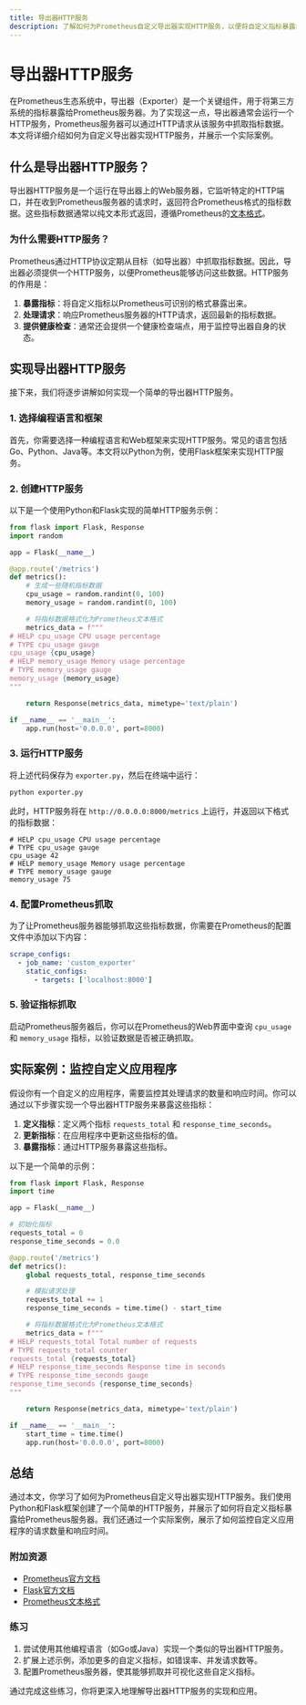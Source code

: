 ```yaml
---
title: 导出器HTTP服务
description: 了解如何为Prometheus自定义导出器实现HTTP服务，以便将自定义指标暴露给Prometheus服务器。
---
```


# 导出器HTTP服务

在Prometheus生态系统中，导出器（Exporter）是一个关键组件，用于将第三方系统的指标暴露给Prometheus服务器。为了实现这一点，导出器通常会运行一个HTTP服务，Prometheus服务器可以通过HTTP请求从该服务中抓取指标数据。本文将详细介绍如何为自定义导出器实现HTTP服务，并展示一个实际案例。

## 什么是导出器HTTP服务？

导出器HTTP服务是一个运行在导出器上的Web服务器，它监听特定的HTTP端口，并在收到Prometheus服务器的请求时，返回符合Prometheus格式的指标数据。这些指标数据通常以纯文本形式返回，遵循Prometheus的[文本格式](https://prometheus.io/docs/instrumenting/exposition_formats/)。

### 为什么需要HTTP服务？

Prometheus通过HTTP协议定期从目标（如导出器）中抓取指标数据。因此，导出器必须提供一个HTTP服务，以便Prometheus能够访问这些数据。HTTP服务的作用是：

1. **暴露指标**：将自定义指标以Prometheus可识别的格式暴露出来。
2. **处理请求**：响应Prometheus服务器的HTTP请求，返回最新的指标数据。
3. **提供健康检查**：通常还会提供一个健康检查端点，用于监控导出器自身的状态。

## 实现导出器HTTP服务

接下来，我们将逐步讲解如何实现一个简单的导出器HTTP服务。

### 1. 选择编程语言和框架

首先，你需要选择一种编程语言和Web框架来实现HTTP服务。常见的语言包括Go、Python、Java等。本文将以Python为例，使用Flask框架来实现HTTP服务。

### 2. 创建HTTP服务

以下是一个使用Python和Flask实现的简单HTTP服务示例：

```python
from flask import Flask, Response
import random

app = Flask(__name__)

@app.route('/metrics')
def metrics():
    # 生成一些随机指标数据
    cpu_usage = random.randint(0, 100)
    memory_usage = random.randint(0, 100)

    # 将指标数据格式化为Prometheus文本格式
    metrics_data = f"""
# HELP cpu_usage CPU usage percentage
# TYPE cpu_usage gauge
cpu_usage {cpu_usage}
# HELP memory_usage Memory usage percentage
# TYPE memory_usage gauge
memory_usage {memory_usage}
"""

    return Response(metrics_data, mimetype='text/plain')

if __name__ == '__main__':
    app.run(host='0.0.0.0', port=8000)
```

### 3. 运行HTTP服务

将上述代码保存为 `exporter.py`，然后在终端中运行：

```bash
python exporter.py
```

此时，HTTP服务将在 `http://0.0.0.0:8000/metrics` 上运行，并返回以下格式的指标数据：

```plaintext
# HELP cpu_usage CPU usage percentage
# TYPE cpu_usage gauge
cpu_usage 42
# HELP memory_usage Memory usage percentage
# TYPE memory_usage gauge
memory_usage 75
```

### 4. 配置Prometheus抓取

为了让Prometheus服务器能够抓取这些指标数据，你需要在Prometheus的配置文件中添加以下内容：

```yaml
scrape_configs:
  - job_name: 'custom_exporter'
    static_configs:
      - targets: ['localhost:8000']
```

### 5. 验证指标抓取

启动Prometheus服务器后，你可以在Prometheus的Web界面中查询 `cpu_usage` 和 `memory_usage` 指标，以验证数据是否被正确抓取。

## 实际案例：监控自定义应用程序

假设你有一个自定义的应用程序，需要监控其处理请求的数量和响应时间。你可以通过以下步骤实现一个导出器HTTP服务来暴露这些指标：

1. **定义指标**：定义两个指标 `requests_total` 和 `response_time_seconds`。
2. **更新指标**：在应用程序中更新这些指标的值。
3. **暴露指标**：通过HTTP服务暴露这些指标。

以下是一个简单的示例：

```python
from flask import Flask, Response
import time

app = Flask(__name__)

# 初始化指标
requests_total = 0
response_time_seconds = 0.0

@app.route('/metrics')
def metrics():
    global requests_total, response_time_seconds

    # 模拟请求处理
    requests_total += 1
    response_time_seconds = time.time() - start_time

    # 将指标数据格式化为Prometheus文本格式
    metrics_data = f"""
# HELP requests_total Total number of requests
# TYPE requests_total counter
requests_total {requests_total}
# HELP response_time_seconds Response time in seconds
# TYPE response_time_seconds gauge
response_time_seconds {response_time_seconds}
"""

    return Response(metrics_data, mimetype='text/plain')

if __name__ == '__main__':
    start_time = time.time()
    app.run(host='0.0.0.0', port=8000)
```

## 总结

通过本文，你学习了如何为Prometheus自定义导出器实现HTTP服务。我们使用Python和Flask框架创建了一个简单的HTTP服务，并展示了如何将自定义指标暴露给Prometheus服务器。我们还通过一个实际案例，展示了如何监控自定义应用程序的请求数量和响应时间。

### 附加资源

- [Prometheus官方文档](https://prometheus.io/docs/introduction/overview/)
- [Flask官方文档](https://flask.palletsprojects.com/)
- [Prometheus文本格式](https://prometheus.io/docs/instrumenting/exposition_formats/)

### 练习

1. 尝试使用其他编程语言（如Go或Java）实现一个类似的导出器HTTP服务。
2. 扩展上述示例，添加更多的自定义指标，如错误率、并发请求数等。
3. 配置Prometheus服务器，使其能够抓取并可视化这些自定义指标。

通过完成这些练习，你将更深入地理解导出器HTTP服务的实现和应用。